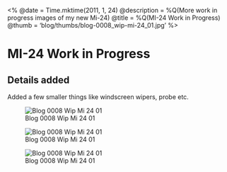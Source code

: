 <%
  @date = Time.mktime(2011, 1, 24)
  @description = %Q(More work in progress images of my new Mi-24)
  @title = %Q(MI-24 Work in Progress)
  @thumb = 'blog/thumbs/blog-0008_wip-mi-24_01.jpg'
%>

MI-24 Work in Progress
======================

Details added
-------------

Added a few smaller things like windscreen wipers, probe etc.

![Blog 0008 Wip Mi 24 01](/images/blog/blog-0008_wip-mi-24_01.jpg)

![Blog 0008 Wip Mi 24 01](/images/blog/blog-0008_wip-mi-24_02.jpg)

![Blog 0008 Wip Mi 24 01](/images/blog/blog-0008_wip-mi-24_03.jpg)

